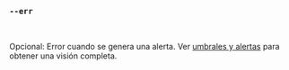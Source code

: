 ### `--err`

<br />

Opcional: Error cuando se genera una alerta. Ver [umbrales y alertas](/es/docs/explanation/thresholds/) para obtener una visión completa.